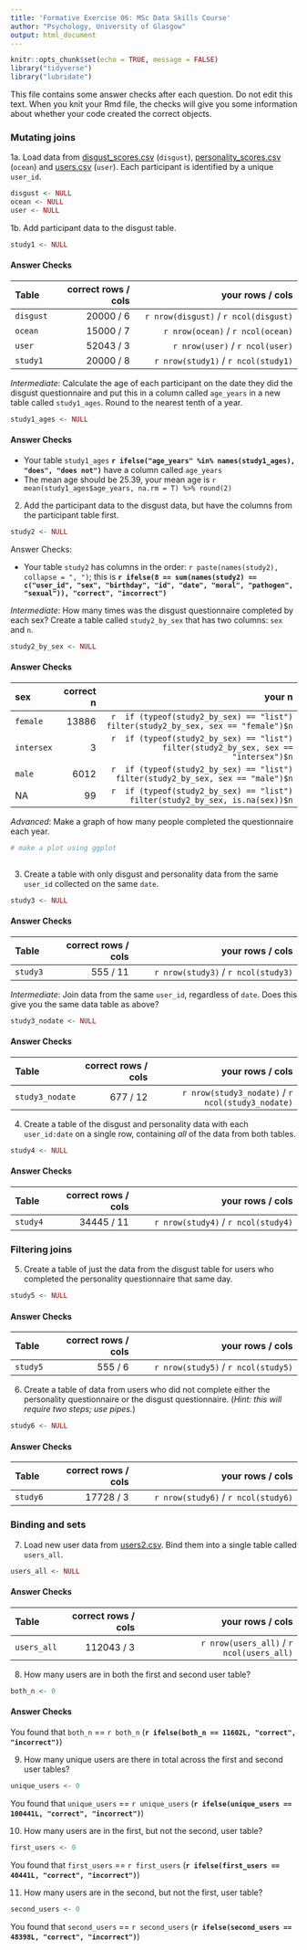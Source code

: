 ```yaml
---
title: 'Formative Exercise 06: MSc Data Skills Course'
author: "Psychology, University of Glasgow"
output: html_document
---
```


```r
knitr::opts_chunk$set(echo = TRUE, message = FALSE)
library("tidyverse")
library("lubridate")
```

This file contains some answer checks after each question. Do not edit this text. When you knit your Rmd file, the checks will give you some information about whether your code created the correct objects.

### Mutating joins

1a. Load data from [disgust_scores.csv](https://gupsych.github.io/data_skills/data/disgust_scores.csv) (`disgust`), [personality_scores.csv](https://gupsych.github.io/data_skills/data/personality_scores.csv) (`ocean`) and [users.csv](https://gupsych.github.io/data_skills/data/users.csv) (`user`). Each participant is identified by a unique `user_id`.

```r
disgust <- NULL
ocean <- NULL
user <- NULL
```

1b. Add participant data to the disgust table.

```r
study1 <- NULL
```

#### Answer Checks

| Table     | correct rows / cols | your rows / cols                         |
|:----------|--------------------:|-----------------------------------------:|
| `disgust` | 20000 / 6           |`r nrow(disgust)` / `r ncol(disgust)`     |
| `ocean`   | 15000 / 7           |`r nrow(ocean)` / `r ncol(ocean)`         |
| `user`    | 52043 / 3           |`r nrow(user)` / `r ncol(user)`           |
| `study1`  | 20000 / 8           |`r nrow(study1)` / `r ncol(study1)`       |

*Intermediate*: Calculate the age of each participant on the date they did the disgust questionnaire and put this in a column called `age_years` in a new table called `study1_ages`. Round to the nearest tenth of a year. 

```r
study1_ages <- NULL
```
    
#### Answer Checks

* Your table `study1_ages` **`r ifelse("age_years" %in% names(study1_ages), "does", "does not")`** have a column called `age_years`
* The mean age should be 25.39, your mean age is `r mean(study1_ages$age_years, na.rm = T) %>% round(2)`


2. Add the participant data to the disgust data, but have the columns from the participant table first.

```r
study2 <- NULL
```

Answer Checks:

* Your table `study2` has columns in the order: `r paste(names(study2), collapse = ", ")`; this is **`r ifelse(8 == sum(names(study2) == c("user_id", "sex", "birthday", "id", "date", "moral", "pathogen", "sexual")), "correct", "incorrect")`**

*Intermediate*: How many times was the disgust questionnaire completed by each sex? Create a table called `study2_by_sex` that has two columns: `sex` and `n`.

```r
study2_by_sex <- NULL
```
#### Answer Checks

| sex       | correct n | your n                                        |
|:----------|----------:|----------------------------------------------:|
| `female`  | 13886     |`r  if (typeof(study2_by_sex) == "list") filter(study2_by_sex, sex == "female")$n`  |
| `intersex`| 3         |`r  if (typeof(study2_by_sex) == "list") filter(study2_by_sex, sex == "intersex")$n`|
| `male`    | 6012      |`r  if (typeof(study2_by_sex) == "list") filter(study2_by_sex, sex == "male")$n`    |
| NA        | 99        |`r  if (typeof(study2_by_sex) == "list") filter(study2_by_sex, is.na(sex))$n`       |
    
*Advanced*: Make a graph of how many people completed the questionnaire each year.
    
```r
# make a plot using ggplot
  
```
    

3. Create a table with only disgust and personality data from the same `user_id` collected on the same `date`.

```r
study3 <- NULL
```

#### Answer Checks

| Table     | correct rows / cols | your rows / cols                         |
|:----------|--------------------:|-----------------------------------------:|
| `study3`  | 555 / 11            |`r nrow(study3)` / `r ncol(study3)`       |

   
*Intermediate*: Join data from the same `user_id`, regardless of `date`. Does this give you the same data table as above?
    
```r
study3_nodate <- NULL
```

#### Answer Checks

| Table           | correct rows / cols | your rows / cols                         |
|:----------------|--------------------:|-----------------------------------------:|
| `study3_nodate` | 677 / 12            |`r nrow(study3_nodate)` / `r ncol(study3_nodate)` |    
    

4. Create a table of the disgust and personality data with each `user_id:date` on a single row, containing _all_ of the data from both tables.

    
```r
study4 <- NULL
```

#### Answer Checks

| Table     | correct rows / cols | your rows / cols                         |
|:----------|--------------------:|-----------------------------------------:|
| `study4`  | 34445 / 11          |`r nrow(study4)` / `r ncol(study4)`       |
    

### Filtering joins

5. Create a table of just the data from the disgust table for users who completed the personality questionnaire that same day.

    
```r
study5 <- NULL
```

#### Answer Checks

| Table     | correct rows / cols | your rows / cols                         |
|:----------|--------------------:|-----------------------------------------:|
| `study5`  | 555 / 6             |`r nrow(study5)` / `r ncol(study5)`       |
    
    
6. Create a table of data from users who did not complete either the personality questionnaire or the disgust questionnaire. (_Hint: this will require two steps; use pipes._)

    
```r
study6 <- NULL
```

#### Answer Checks

| Table     | correct rows / cols | your rows / cols                         |
|:----------|--------------------:|-----------------------------------------:|
| `study6`  | 17728 / 3           |`r nrow(study6)` / `r ncol(study6)`       |
    

### Binding and sets

7. Load new user data from [users2.csv](https://gupsych.github.io/data_skills/data/users2.csv). Bind them into a single table called `users_all`.

    
```r
users_all <- NULL
```

#### Answer Checks

| Table       | correct rows / cols | your rows / cols                         |
|:------------|--------------------:|-----------------------------------------:|
| `users_all` | 112043 / 3          |`r nrow(users_all)` / `r ncol(users_all)` |

8. How many users are in both the first and second user table?
    
```r
both_n <- 0
```

#### Answer Checks

You found that `both_n` == `r both_n` 
(**`r ifelse(both_n == 11602L, "correct", "incorrect")`**)

9. How many unique users are there in total across the first and second user tables?

```r
unique_users <- 0
```
You found that `unique_users` == `r unique_users` 
(**`r ifelse(unique_users == 100441L, "correct", "incorrect")`**) 

10. How many users are in the first, but not the second, user table?

```r
first_users <- 0
```
You found that `first_users` == `r first_users` 
(**`r ifelse(first_users == 40441L, "correct", "incorrect")`**)

11. How many users are in the second, but not the first, user table?

```r
second_users <- 0
```
You found that `second_users` == `r second_users` 
(**`r ifelse(second_users == 48398L, "correct", "incorrect")`**)  
